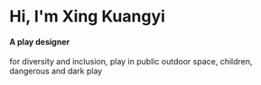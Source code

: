 # Hi, I'm Xing Kuangyi

#### A play designer

for diversity and inclusion, play in public outdoor space, children, dangerous and dark play
